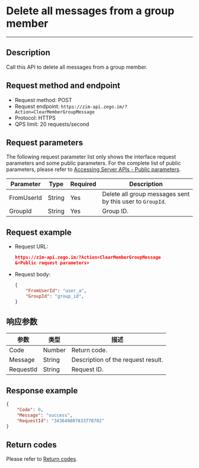 # Delete all messages from a group member

---

## Description

Call this API to delete all messages from a group member.

## Request method and endpoint
- Request method: POST
- Request endpoint: `https://zim-api.zego.im/?Action=ClearMemberGroupMessage`
- Protocol: HTTPS
- QPS limit: 20 requests/second

## Request parameters

The following request parameter list only shows the interface request parameters and some public parameters. For the complete list of public parameters, please refer to [Accessing Server APIs - Public parameters](./../Accessing%20Server%20APIs.mdx#public-parameters).

| Parameter  | Type   | Required | Description                                   |
| ---------- | ------ | -------- | --------------------------------------------- |
| FromUserId | String | Yes      | Delete all group messages sent by this user to `GroupId`. |
| GroupId    | String | Yes      | Group ID.                                     |

## Request example

- Request URL:

  ```json
  https://zim-api.zego.im/?Action=ClearMemberGroupMessage
  &<Public request parameters>
  ```

- Request body:
  ```json
  {
      "FromUserId": "user_a",
      "GroupId": "group_id",
  }
  ```
  
## 响应参数
| 参数 | 类型 | 描述 |
|------|------|------|
| Code | Number | Return code. |
| Message | String | Description of the request result. |
| RequestId | String | Request ID. |

## Response example

```json
{
    "Code": 0,
    "Message": "success",
    "RequestId": "343649807833778782"
}
```

## Return codes

Please refer to [Return codes](../Return%20codes.mdx).